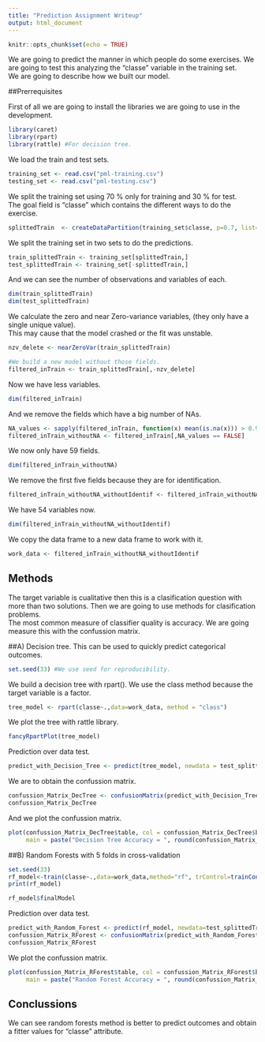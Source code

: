 ---
title: "Prediction Assignment Writeup"
output: html_document
---

```{r setup, include=FALSE}
knitr::opts_chunk$set(echo = TRUE)
```
We are going to predict the manner in which people do some exercises. We are going to test this analyzing the "classe" variable in the training set.       
We are going to describe how we built our model.

##Prerrequisites

First of all we are going to install the libraries we are going to use in the development.

```{r}
library(caret)
library(rpart)
library(rattle) #For decision tree.
```

We load the train and test sets.

```{r}
training_set <- read.csv("pml-training.csv")
testing_set <- read.csv("pml-testing.csv")
```

We split the training set using 70 % only for training and 30 % for test.       
The goal field is "classe" which contains the different ways to do the exercise.
```{r}
splittedTrain  <- createDataPartition(training_set$classe, p=0.7, list=FALSE)
```

We split the training set in two sets to do the predictions.

```{r}
train_splittedTrain <- training_set[splittedTrain,]
test_splittedTrain <- training_set[-splittedTrain,]
```

And we can see the number of observations and variables of each.
```{r}
dim(train_splittedTrain)
dim(test_splittedTrain)
```

We calculate the zero and near Zero-variance variables, (they only have a single unique value).       
This may cause that the model crashed or the fit was unstable.

```{r}
nzv_delete <- nearZeroVar(train_splittedTrain)

#We build a new model without those fields.
filtered_inTrain <- train_splittedTrain[,-nzv_delete]
```

Now we have less variables.
```{r}
dim(filtered_inTrain)
```


And we remove the fields which have a big number of NAs.
```{r}
NA_values <- sapply(filtered_inTrain, function(x) mean(is.na(x))) > 0.95
filtered_inTrain_withoutNA <- filtered_inTrain[,NA_values == FALSE]
```


We now only have 59 fields.
```{r}
dim(filtered_inTrain_withoutNA)
```

We remove the first five fields because they are for identification.

```{r}
filtered_inTrain_withoutNA_withoutIdentif <- filtered_inTrain_withoutNA[,-(1:5)]
```

We have 54 variables now.
```{r}
dim(filtered_inTrain_withoutNA_withoutIdentif)
```

We copy the data frame to a new data frame to work with it.

```{r}
work_data <- filtered_inTrain_withoutNA_withoutIdentif
```


## Methods    

The target variable is cualitative then this is a clasification question with more than two solutions. Then we are going to use methods for clasification problems.        
The most common measure of classifier quality is accuracy. We are going measure this with the confussion matrix.



##A) Decision tree.
This can be used to quickly predict categorical outcomes.

```{r}
set.seed(33) #We use seed for reproducibility.
```

We build a decision tree with rpart(). We use the class method because the target variable is a factor.

```{r}
tree_model <- rpart(classe~.,data=work_data, method = "class")
```

We plot the tree with rattle library.
```{r}
fancyRpartPlot(tree_model)
```


Prediction over data test.
```{r}
predict_with_Decision_Tree <- predict(tree_model, newdata = test_splittedTrain, type = "class")
```

We are to obtain the confussion matrix.
```{r}
confussion_Matrix_DecTree <- confusionMatrix(predict_with_Decision_Tree, test_splittedTrain$classe)
confussion_Matrix_DecTree
```

And we plot the confussion matrix.

```{r}
plot(confussion_Matrix_DecTree$table, col = confussion_Matrix_DecTree$byClass,
     main = paste("Decision Tree Accuracy = ", round(confussion_Matrix_DecTree$overall['Accuracy'],4)))
```


##B) Random Forests with 5 folds in cross-validation

```{r}
set.seed(33)
rf_model<-train(classe~.,data=work_data,method="rf", trControl=trainControl(method="cv",number=5), prox=TRUE,allowParallel=TRUE)
print(rf_model)
```

```{r}
rf_model$finalModel
```

Prediction over data test.
```{r}
predict_with_Random_Forest <- predict(rf_model, newdata=test_splittedTrain)
confussion_Matrix_RForest <- confusionMatrix(predict_with_Random_Forest, test_splittedTrain$classe)
confussion_Matrix_RForest
```

We plot the confussion matrix.
```{r}
plot(confussion_Matrix_RForest$table, col = confussion_Matrix_RForest$byClass,
     main = paste("Random Forest Accuracy = ", round(confussion_Matrix_RForest$overall['Accuracy'],4)))
```


## Conclussions

We can see random forests method is better to predict outcomes and obtain a fitter values for "classe" attribute.